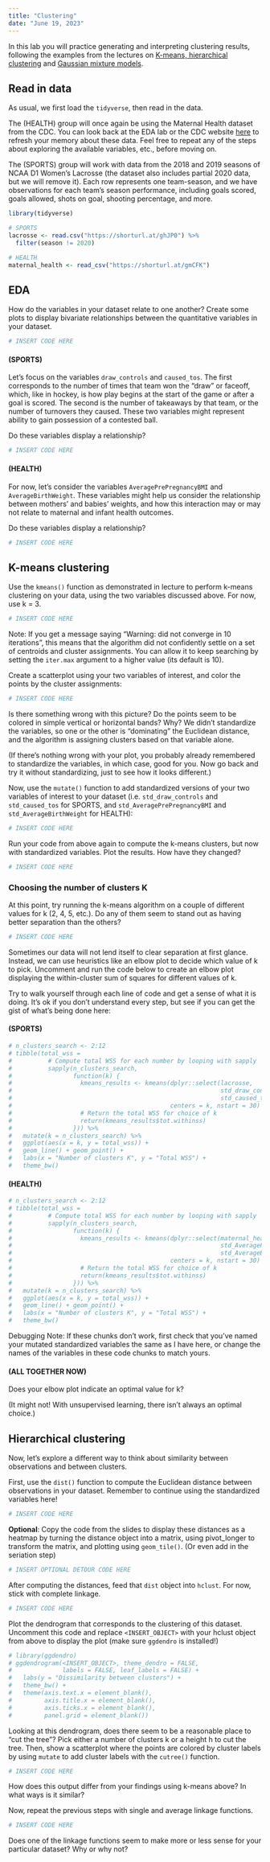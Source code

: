 ```yaml
---
title: "Clustering"
date: "June 19, 2023"
---
```


In this lab you will practice generating and interpreting clustering results, following the examples from the lectures on [K-means, hierarchical clustering](http://www.stat.cmu.edu/cmsac/sure/materials/lectures/slides/06-intro-clustering.html#1) and [Gaussian mixture models](http://www.stat.cmu.edu/cmsac/sure/materials/lectures/slides/07-gmms.html#1).


## Read in data

As usual, we first load the `tidyverse`, then read in the data. 

The (HEALTH) group will once again be using the Maternal Health dataset from the CDC. You can look back at the EDA lab or the CDC website [here](https://wonder.cdc.gov/) to refresh your memory about these data. Feel free to repeat any of the steps about exploring the available variables, etc., before moving on.

The (SPORTS) group will work with data from the 2018 and 2019 seasons of NCAA D1 Women's Lacrosse (the dataset also includes partial 2020 data, but we will remove it). Each row represents one team-season, and we have observations for each team's season performance, including goals scored, goals allowed, shots on goal, shooting percentage, and more.

```r
library(tidyverse)

# SPORTS
lacrosse <- read.csv("https://shorturl.at/ghJP0") %>% 
  filter(season != 2020)

# HEALTH
maternal_health <- read_csv("https://shorturl.at/gmCFK")
```

## EDA

How do the variables in your dataset relate to one another? Create some plots to display bivariate relationships between the quantitative variables in your dataset.

```r
# INSERT CODE HERE
```

#### (SPORTS)

Let's focus on the variables `draw_controls` and `caused_tos`. The first corresponds to the number of times that team won the "draw" or faceoff, which, like in hockey, is how play begins at the start of the game or after a goal is scored. The second is the number of takeaways by that team, or the number of turnovers they caused. These two variables might represent ability to gain possession of a contested ball.

Do these variables display a relationship?

```r
# INSERT CODE HERE
```

#### (HEALTH)

For now, let's consider the variables `AveragePrePregnancyBMI` and `AverageBirthWeight`. These variables might help us consider the relationship between mothers' and babies' weights, and how this interaction may or may not relate to maternal and infant health outcomes. 

Do these variables display a relationship?

```r
# INSERT CODE HERE
```

## K-means clustering

Use the `kmeans()` function as demonstrated in lecture to perform k-means clustering on your data, using the two variables discussed above. For now, use k = 3.

```r
# INSERT CODE HERE
```

Note: If you get a message saying "Warning: did not converge in 10 iterations", this means that the algorithm did not confidently settle on a set of centroids and cluster assignments. You can allow it to keep searching by setting the `iter.max` argument to a higher value (its default is 10).

Create a scatterplot using your two variables of interest, and color the points by the cluster assignments:

```r
# INSERT CODE HERE
```

Is there something wrong with this picture? Do the points seem to be colored in simple vertical or horizontal bands? Why? We didn't standardize the variables, so one or the other is "dominating" the Euclidean distance, and the algorithm is assigning clusters based on that variable alone.

(If there's nothing wrong with your plot, you probably already remembered to standardize the variables, in which case, good for you. Now go back and try it without standardizing, just to see how it looks different.)

Now, use the `mutate()` function to add standardized versions of your two variables of interest to your dataset (i.e. `std_draw_controls` and `std_caused_tos` for SPORTS, and `std_AveragePrePregnancyBMI` and `std_AverageBirthWeight` for HEALTH):

```r
# INSERT CODE HERE
```

Run your code from above again to compute the k-means clusters, but now with standardized variables. Plot the results. How have they changed?

```r
# INSERT CODE HERE
```

### Choosing the number of clusters K

At this point, try running the k-means algorithm on a couple of different values for k (2, 4, 5, etc.). Do any of them seem to stand out as having better separation than the others?

```r
# INSERT CODE HERE
```

Sometimes our data will not lend itself to clear separation at first glance. Instead, we can use heuristics like an elbow plot to decide which value of k to pick. Uncomment and run the code below to create an elbow plot displaying the within-cluster sum of squares for different values of k.

Try to walk yourself through each line of code and get a sense of what it is doing. It's ok if you don't understand every step, but see if you can get the gist of what's being done here:

#### (SPORTS)
```r
# n_clusters_search <- 2:12
# tibble(total_wss =
#          # Compute total WSS for each number by looping with sapply
#          sapply(n_clusters_search,
#                 function(k) {
#                   kmeans_results <- kmeans(dplyr::select(lacrosse,
#                                                          std_draw_controls,
#                                                          std_caused_tos),
#                                            centers = k, nstart = 30)
#                   # Return the total WSS for choice of k
#                   return(kmeans_results$tot.withinss)
#                 })) %>%
#   mutate(k = n_clusters_search) %>%
#   ggplot(aes(x = k, y = total_wss)) +
#   geom_line() + geom_point() +
#   labs(x = "Number of clusters K", y = "Total WSS") +
#   theme_bw()
```

#### (HEALTH)
```r
# n_clusters_search <- 2:12
# tibble(total_wss = 
#          # Compute total WSS for each number by looping with sapply
#          sapply(n_clusters_search,
#                 function(k) {
#                   kmeans_results <- kmeans(dplyr::select(maternal_health,
#                                                          std_AveragePrePregnancyBMI,
#                                                          std_AverageBirthWeight),
#                                            centers = k, nstart = 30)
#                   # Return the total WSS for choice of k
#                   return(kmeans_results$tot.withinss)
#                 })) %>%
#   mutate(k = n_clusters_search) %>%
#   ggplot(aes(x = k, y = total_wss)) +
#   geom_line() + geom_point() +
#   labs(x = "Number of clusters K", y = "Total WSS") +
#   theme_bw()
```

Debugging Note: If these chunks don't work, first check that you've named your mutated standardized variables the same as I have here, or change the names of the variables in these code chunks to match yours.

#### (ALL TOGETHER NOW)

Does your elbow plot indicate an optimal value for k? 

(It might not! With unsupervised learning, there isn't always an optimal choice.)

## Hierarchical clustering

Now, let's explore a different way to think about similarity between observations and between clusters.

First, use the `dist()` function to compute the Euclidean distance between observations in your dataset. Remember to continue using the standardized variables here!

```r
# INSERT CODE HERE
```

__Optional__: Copy the code from the slides to display these distances as a heatmap by turning the distance object into a matrix, using pivot_longer to transform the matrix, and plotting using `geom_tile()`. (Or even add in the seriation step)

```r
# INSERT OPTIONAL DETOUR CODE HERE
```

After computing the distances, feed that `dist` object into `hclust`. For now, stick with complete linkage.

```r
# INSERT CODE HERE
```

Plot the dendrogram that corresponds to the clustering of this dataset. Uncomment this code and replace `<INSERT_OBJECT>` with your hclust object from above to display the plot (make sure `ggdendro` is installed!)

```r
# library(ggdendro)
# ggdendrogram(<INSERT_OBJECT>, theme_dendro = FALSE,
#              labels = FALSE, leaf_labels = FALSE) +
#   labs(y = "Dissimilarity between clusters") +
#   theme_bw() +
#   theme(axis.text.x = element_blank(), 
#         axis.title.x = element_blank(),
#         axis.ticks.x = element_blank(),
#         panel.grid = element_blank())
```

Looking at this dendrogram, does there seem to be a reasonable place to "cut the tree"? Pick either a number of clusters k or a height h to cut the tree. Then, show a scatterplot where the points are colored by cluster labels by using `mutate` to add cluster labels with the `cutree()` function.

```r
# INSERT CODE HERE
```

How does this output differ from your findings using k-means above? In what ways is it similar?


Now, repeat the previous steps with single and average linkage functions.

```r
# INSERT CODE HERE
```

Does one of the linkage functions seem to make more or less sense for your particular dataset? Why or why not?



